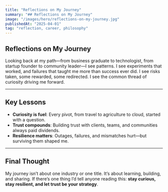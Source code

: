 ```yaml
---
title: "Reflections on My Journey"
summary: "## Reflections on My Journey"
image: "/images/hero/reflections-on-my-journey.jpg"
publishedAt: "2025-04-01"
tag: "reflection, career, philosophy"
---
```


## Reflections on My Journey

Looking back at my path—from business graduate to technologist, from startup founder to community leader—I see patterns. I see experiments that worked, and failures that taught me more than success ever did. I see risks taken, some rewarded, some redirected. I see the common thread of curiosity driving me forward.

---
## Key Lessons

- **Curiosity is fuel**: Every pivot, from travel to agriculture to cloud, started with a question.  
- **Trust compounds**: Building trust with clients, teams, and communities always paid dividends.  
- **Resilience matters**: Outages, failures, and mismatches hurt—but surviving them shaped me.  

---
## Final Thought

My journey isn’t about one industry or one title. It’s about learning, building, and sharing. If there’s one thing I’d tell anyone reading this: **stay curious, stay resilient, and let trust be your strategy**.
